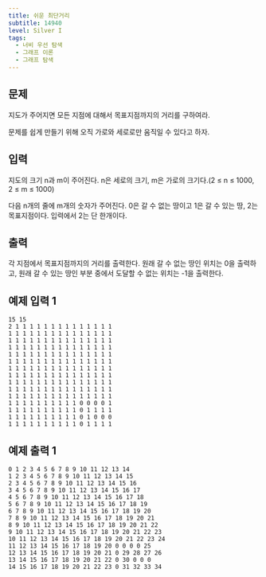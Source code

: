 ```yaml
---
title: 쉬운 최단거리
subtitle: 14940
level: Silver I
tags:
  - 너비 우선 탐색
  - 그래프 이론
  - 그래프 탐색
---
```


## 문제

지도가 주어지면 모든 지점에 대해서 목표지점까지의 거리를 구하여라.

문제를 쉽게 만들기 위해 오직 가로와 세로로만 움직일 수 있다고 하자.

## 입력

지도의 크기 n과 m이 주어진다. n은 세로의 크기, m은 가로의 크기다.(2 ≤ n ≤ 1000, 2 ≤ m ≤ 1000)

다음 n개의 줄에 m개의 숫자가 주어진다. 0은 갈 수 없는 땅이고 1은 갈 수 있는 땅, 2는 목표지점이다. 입력에서 2는 단 한개이다.

## 출력

각 지점에서 목표지점까지의 거리를 출력한다. 원래 갈 수 없는 땅인 위치는 0을 출력하고, 원래 갈 수 있는 땅인 부분 중에서 도달할 수 없는 위치는 -1을 출력한다.

## 예제 입력 1

```
15 15
2 1 1 1 1 1 1 1 1 1 1 1 1 1 1
1 1 1 1 1 1 1 1 1 1 1 1 1 1 1
1 1 1 1 1 1 1 1 1 1 1 1 1 1 1
1 1 1 1 1 1 1 1 1 1 1 1 1 1 1
1 1 1 1 1 1 1 1 1 1 1 1 1 1 1
1 1 1 1 1 1 1 1 1 1 1 1 1 1 1
1 1 1 1 1 1 1 1 1 1 1 1 1 1 1
1 1 1 1 1 1 1 1 1 1 1 1 1 1 1
1 1 1 1 1 1 1 1 1 1 1 1 1 1 1
1 1 1 1 1 1 1 1 1 1 1 1 1 1 1
1 1 1 1 1 1 1 1 1 1 1 1 1 1 1
1 1 1 1 1 1 1 1 1 1 0 0 0 0 1
1 1 1 1 1 1 1 1 1 1 0 1 1 1 1
1 1 1 1 1 1 1 1 1 1 0 1 0 0 0
1 1 1 1 1 1 1 1 1 1 0 1 1 1 1
```

## 예제 출력 1

```
0 1 2 3 4 5 6 7 8 9 10 11 12 13 14
1 2 3 4 5 6 7 8 9 10 11 12 13 14 15
2 3 4 5 6 7 8 9 10 11 12 13 14 15 16
3 4 5 6 7 8 9 10 11 12 13 14 15 16 17
4 5 6 7 8 9 10 11 12 13 14 15 16 17 18
5 6 7 8 9 10 11 12 13 14 15 16 17 18 19
6 7 8 9 10 11 12 13 14 15 16 17 18 19 20
7 8 9 10 11 12 13 14 15 16 17 18 19 20 21
8 9 10 11 12 13 14 15 16 17 18 19 20 21 22
9 10 11 12 13 14 15 16 17 18 19 20 21 22 23
10 11 12 13 14 15 16 17 18 19 20 21 22 23 24
11 12 13 14 15 16 17 18 19 20 0 0 0 0 25
12 13 14 15 16 17 18 19 20 21 0 29 28 27 26
13 14 15 16 17 18 19 20 21 22 0 30 0 0 0
14 15 16 17 18 19 20 21 22 23 0 31 32 33 34
```

